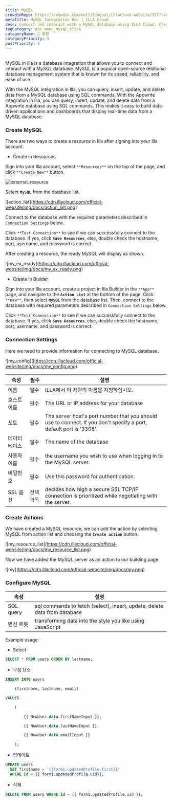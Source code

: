 ```yaml
---
title: MySQL
crowdinRepo: https://crowdin.com/multilingual/illacloud-website/327?languages=en&filter=basic&value=0
metaTitle: MySQL Integration Doc | ILLA Cloud
desc: Connect and interact with a MySQL database using ILLA Cloud. Create apps that can query, manipulate, and visualize data. Automate and optimize data workflows.
tagCategory: doc_menu_mysql_click
categoryName: 🔨 통합
categoryPriority: 3
postPriority: 1
---
```


## <h2 hidden>What is MySQL?</h2>

MySQL in Illa is a database integration that allows you to connect and interact with a MySQL database. MySQL is a popular open-source relational database management system that is known for its speed, reliability, and ease of use.

With the MySQL integration in Illa, you can query, insert, update, and delete data from a MySQL database using SQL commands. With the Appwrite integration in Illa, you can query, insert, update, and delete data from a Appwrite database using SQL commands. This makes it easy to build data-driven applications and dashboards that display real-time data from a MySQL database.

### Create MySQL

There are two ways to create a resource in Illa after signing into your Illa account.

-   Create in Resources

Sign into your Illa account, select `**Resources**` on the top of the page, and click `**Create New**` button.

![external_resource](https://cdn.illacloud.com/official-website/img/docs/external_resource.png)

Select **`MySQL`** from the database list.

![action_list]\(https://cdn.illacloud.com/official-website/img/docs/action_list.png)

Connect to the database with the required parameters described in `Connection Settings` below.

Click `**Test Connection**` to see if we can successfully connect to the database. If yes, click **`Save Resources`**, else, double check the hostname, port, username, and password is correct.

After creating a resource, the ready MySQL will display as shown.

![my_ex_ready]\(https://cdn.illacloud.com/official-website/img/docs/my_ex_ready.png)

-   Create in Builder

Sign into your Illa account, create a project in Illa Builder in the `**App**` page, and navigate to the **`Action List`** at the bottom of the page. Click `**new**`, then select **`MySQL`** from the database list. Then, connect to the database with required parameters described in `Connection Settings` below.

Click `**Test Connection**` to see if we can successfully connect to the database. If yes, click **`Save Resources`**, else, double check the hostname, port, username, and password is correct.

### Connection Settings

Here we need to provide information for connecting to MySQL database.

![my_config]\(https://cdn.illacloud.com/official-website/img/docs/my_config.png)

| 속성         | 필수    | 설명                                                                                                                 |
| ---------- | ----- | ------------------------------------------------------------------------------------------------------------------ |
| 이름         | 필수    | ILLA에서 이 자원의 이름을 지정하십시오.                                                                                           |
| 호스트 이름     | 필수    | The URL or IP address for your database                                                                            |
| 포트         | 필수    | The server host's port number that you should use to connect. If you don't specify a port, default port is '3306'. |
| 데이터 베이스    | 필수    | The name of the database                                                                                           |
| 사용자 이름     | 필수    | the username you wish to use when logging in to the MySQL server.                                                  |
| 비밀번호       | 필수    | Use this password for authentication.                                                                              |
| SSL 옵션     | 선택 과목 | decides how high a secure SSL TCP/IP connection is prioritized while negotiating with the server.                  |

### Create Actions

We have created a MySQL resource, we can add the action by selecting MySQL from action list and choosing the **`Create action`** button.

![my_resource_list]\(https://cdn.illacloud.com/official-website/img/docs/my_resource_list.png)

Now we have added the MySQL server as an action to our building page.

![my]\(https://cdn.illacloud.com/official-website/img/docs/my.png)

### Configure MySQL

| 속성          | 설명                                                                        |
| ----------- | ------------------------------------------------------------------------- |
| SQL query   | sql commands to fetch (select), insert, update, delete data from database |
| 변신 로봇       | transforming data into the style you like using JavaScript                |

Example usage:

-   Select

```sql
SELECT * FROM users ORDER BY lastname;
```

-   구성 요소

```sql
INSERT INTO users

	(firstname, lastname, email)

VALUES

	(

		{{ NewUser.data.firstNameInput }},

		{{ NewUser.data.lastNameInput }},

		{{ NewUser.data.emailInput }}

	);
```

-   업데이트

```sql
UPDATE users
  SET firstname = '{{form1.updatedProfile.first}}'
  WHERE id = {{ form1.updatedProfile.uid}};
```

-   삭제

```sql
DELETE FROM users WHERE id = {{ form1.updatedProfile.uid }};
```
